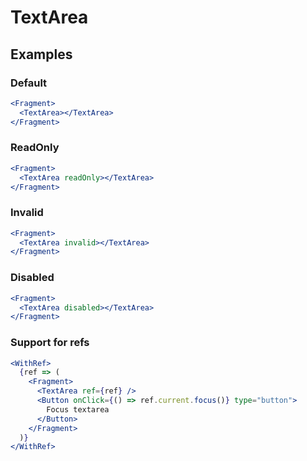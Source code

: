 # TextArea

## Examples

### Default

```jsx live=true
<Fragment>
  <TextArea></TextArea>
</Fragment>
```

### ReadOnly

```jsx live=true
<Fragment>
  <TextArea readOnly></TextArea>
</Fragment>
```

### Invalid

```jsx live=true
<Fragment>
  <TextArea invalid></TextArea>
</Fragment>
```

### Disabled

```jsx live=true
<Fragment>
  <TextArea disabled></TextArea>
</Fragment>
```

### Support for refs

```jsx live=true
<WithRef>
  {ref => (
    <Fragment>
      <TextArea ref={ref} />
      <Button onClick={() => ref.current.focus()} type="button">
        Focus textarea
      </Button>
    </Fragment>
  )}
</WithRef>
```
